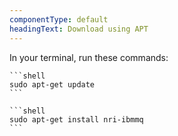 ```yaml
---
componentType: default
headingText: Download using APT
---
```


In your terminal, run these commands:

    ```shell
    sudo apt-get update
    ```

    ```shell
    sudo apt-get install nri-ibmmq
    ```